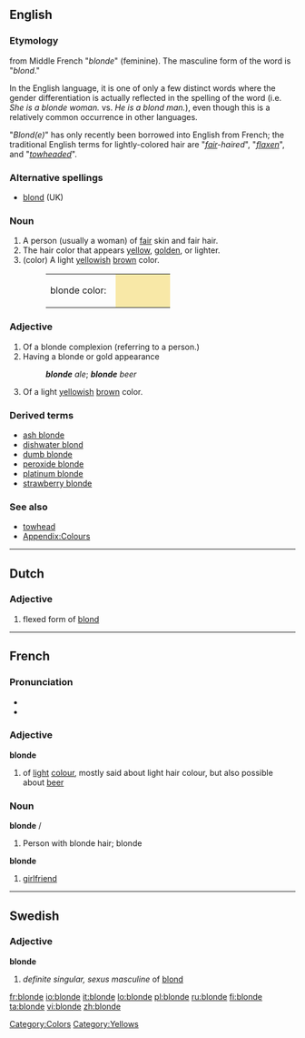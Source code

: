 ==English==

===Etymology===
from Middle French "''blonde''" (feminine). The masculine form of the word is "''blond''."

In the English language, it is one of only a few distinct words where the gender differentiation is actually reflected in the spelling of the word (i.e. ''She is a blonde woman.'' vs. ''He is a blond man.''), even though this is a relatively common occurrence in other languages.

"''Blond(e)''" has only recently been borrowed into English from French; the traditional English terms for lightly-colored hair are "''[[fair]]-haired''", "''[[flaxen]]''", and "''[[towhead|towheaded]]''".

===Alternative spellings===
* [[blond]] (UK)

===Noun===
{{en-noun}}

# A person (usually a woman) of [[fair]] skin and fair hair.
# The hair color that appears [[yellow]], [[golden]], or lighter.
# (color) A light [[yellow]]ish [[brown]] color.
#: <table><tr><td>blonde color: &nbsp;</td><td bgcolor="#F8E8A7" width="80">&nbsp; </td></tr></table>

===Adjective===
{{en-adj|blonder|blondest|more}}

# Of a blonde complexion (referring to a person.)
# Having a blonde or gold appearance
#: '''''blonde''' ale''; '''''blonde''' beer''
# {{color}} Of a light [[yellow]]ish [[brown]] color.

===Derived terms===
* [[ash blonde]]
* [[dishwater blond]]
* [[dumb blonde]]
* [[peroxide blonde]]
* [[platinum blonde]]
* [[strawberry blonde]]

===See also===
* [[towhead]]
* [[Appendix:Colours]]

[[Category:Colors]]
[[Category:Yellows]]

----

==Dutch==

===Adjective===
{{infl|nl|adjective}}

# flexed form of [[blond]]

----

==French==

===Pronunciation===
* {{IPA|lang=fr|/blɔ̃d/}}
* {{SAMPA|lang=fr|/blO~d/}}

===Adjective===
'''blonde''' {{f}}

# of [[light]] [[colour]], mostly said about light hair colour, but also possible about [[beer]]

===Noun===
'''blonde''' {{m}}/{{f}}

# Person with blonde hair; blonde
'''blonde''' {{f}}
# {{context|Canadian French|slang|lang=fr}} [[girlfriend]]

----

==Swedish==

===Adjective===
'''blonde'''

# ''definite singular, sexus masculine'' of [[blond#Swedish|blond]]

[[fr:blonde]]
[[io:blonde]]
[[it:blonde]]
[[lo:blonde]]
[[pl:blonde]]
[[ru:blonde]]
[[fi:blonde]]
[[ta:blonde]]
[[vi:blonde]]
[[zh:blonde]]